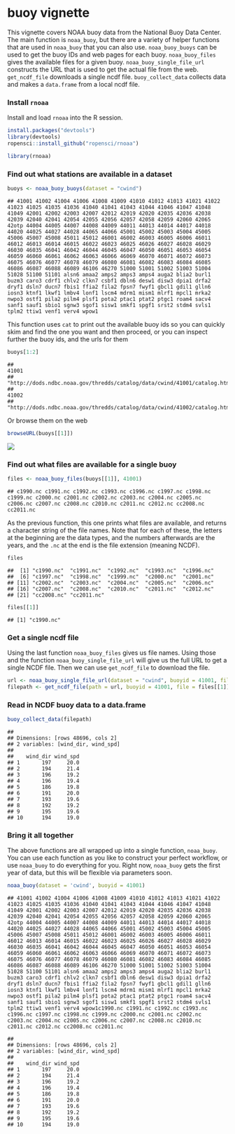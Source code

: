 <!--
%\VignetteEngine{knitr::knitr}
%\VignetteIndexEntry{buoy vignette}
-->



buoy vignette
======

This vignette covers NOAA buoy data from the National Buoy Data Center. The
main function is `noaa_buoy`, but there are a variety of helper functions that
are used in `noaa_buoy` that you can also use. `noaa_buoy_buoys` can be used to
get the buoy IDs and web pages for each buoy. `noaa_buoy_files` gives the available
files for a given buoy. `noaa_buoy_single_file_url` constructs the URL that is used to
get the actual file from the web. `get_ncdf_file` downloads a single ncdf file.
`buoy_collect_data` collects data and makes a `data.frame` from a local ncdf file.

### Install `rnoaa`

Install and load `rnoaa` into the R session.


```r
install.packages("devtools")
library(devtools)
ropensci::install_github("ropensci/rnoaa")
```


```r
library(rnoaa)
```

### Find out what stations are available in a dataset


```r
buoys <- noaa_buoy_buoys(dataset = "cwind")
```

```
## 41001 41002 41004 41006 41008 41009 41010 41012 41013 41021 41022 41023 41025 41035 41036 41040 41041 41043 41044 41046 41047 41048 41049 42001 42002 42003 42007 42012 42019 42020 42035 42036 42038 42039 42040 42041 42054 42055 42056 42057 42058 42059 42060 42065 42otp 44004 44005 44007 44008 44009 44011 44013 44014 44017 44018 44020 44025 44027 44028 44065 44066 45001 45002 45003 45004 45005 45006 45007 45008 45011 45012 46001 46002 46003 46005 46006 46011 46012 46013 46014 46015 46022 46023 46025 46026 46027 46028 46029 46030 46035 46041 46042 46044 46045 46047 46050 46051 46053 46054 46059 46060 46061 46062 46063 46066 46069 46070 46071 46072 46073 46075 46076 46077 46078 46079 46080 46081 46082 46083 46084 46085 46086 46087 46088 46089 46106 46270 51000 51001 51002 51003 51004 51028 51100 51101 alsn6 amaa2 amps2 amps3 amps4 auga2 blia2 burl1 buzm3 caro3 cdrf1 chlv2 clkn7 csbf1 dbln6 desw1 disw3 dpia1 drfa2 dryf1 dsln7 ducn7 fbis1 ffia2 fila2 fpsn7 fwyf1 gbcl1 gdil1 glln6 iosn3 ktnf1 lkwf1 lmbv4 lonf1 lscm4 mdrm1 mism1 mlrf1 mpcl1 mrka2 nwpo3 ostf1 pila2 pilm4 plsf1 pota2 ptac1 ptat2 ptgc1 roam4 sacv4 sanf1 sauf1 sbio1 sgnw3 sgof1 sisw1 smkf1 spgf1 srst2 stdm4 svls1 tplm2 ttiw1 venf1 verv4 wpow1
```

This function uses `cat` to print out the available buoy ids so you can quickly skim and find the one you want and then proceed, or you can inspect further the buoy ids, and the urls for them


```r
buoys[1:2]
```

```
##                                                                     41001 
## "http://dods.ndbc.noaa.gov/thredds/catalog/data/cwind/41001/catalog.html" 
##                                                                     41002 
## "http://dods.ndbc.noaa.gov/thredds/catalog/data/cwind/41002/catalog.html"
```

Or browse them on the web


```r
browseURL(buoys[[1]])
```

![](../img/buoy_screenshot.png)


### Find out what files are available for a single buoy


```r
files <- noaa_buoy_files(buoys[[1]], 41001)
```

```
## c1990.nc c1991.nc c1992.nc c1993.nc c1996.nc c1997.nc c1998.nc c1999.nc c2000.nc c2001.nc c2002.nc c2003.nc c2004.nc c2005.nc c2006.nc c2007.nc c2008.nc c2010.nc c2011.nc c2012.nc cc2008.nc cc2011.nc
```

As the previous function, this one prints what files are available, and returns a character string of the file names. Note that for each of these, the letters at the beginning are the data types, and the numbers afterwards are the years, and the `.nc` at the end is the file extension (meaning NCDF). 


```r
files
```

```
##  [1] "c1990.nc"  "c1991.nc"  "c1992.nc"  "c1993.nc"  "c1996.nc" 
##  [6] "c1997.nc"  "c1998.nc"  "c1999.nc"  "c2000.nc"  "c2001.nc" 
## [11] "c2002.nc"  "c2003.nc"  "c2004.nc"  "c2005.nc"  "c2006.nc" 
## [16] "c2007.nc"  "c2008.nc"  "c2010.nc"  "c2011.nc"  "c2012.nc" 
## [21] "cc2008.nc" "cc2011.nc"
```

```r
files[[1]]
```

```
## [1] "c1990.nc"
```


### Get a single ncdf file

Using the last function `noaa_buoy_files` gives us file names. Using those and the function `noaa_buoy_single_file_url` will give us the full URL to get a single NCDF file. Then we can use `get_ncdf_file` to download the file.


```r
url <- noaa_buoy_single_file_url(dataset = "cwind", buoyid = 41001, file = files[[1]])
filepath <- get_ncdf_file(path = url, buoyid = 41001, file = files[[1]], output = "~")
```


### Read in NCDF buoy data to a data.frame


```r
buoy_collect_data(filepath)
```

```
## 
## Dimensions: [rows 48696, cols 2] 
## 2 variables: [wind_dir, wind_spd] 
## 
##    wind_dir wind_spd
## 1       197     20.0
## 2       194     21.4
## 3       196     19.2
## 4       196     19.4
## 5       186     19.8
## 6       191     20.0
## 7       193     19.6
## 8       192     19.2
## 9       195     19.6
## 10      194     19.0
```


### Bring it all together

The above functions are all wrapped up into a single function, `noaa_buoy`. You can use each function as you like to construct your perfect workflow, or use `noaa_buoy` to do everything for you.  Right now, `noaa_buoy` gets the first year of data, but this will be flexible via parameters soon. 


```r
noaa_buoy(dataset = 'cwind', buoyid = 41001)
```

```
## 41001 41002 41004 41006 41008 41009 41010 41012 41013 41021 41022 41023 41025 41035 41036 41040 41041 41043 41044 41046 41047 41048 41049 42001 42002 42003 42007 42012 42019 42020 42035 42036 42038 42039 42040 42041 42054 42055 42056 42057 42058 42059 42060 42065 42otp 44004 44005 44007 44008 44009 44011 44013 44014 44017 44018 44020 44025 44027 44028 44065 44066 45001 45002 45003 45004 45005 45006 45007 45008 45011 45012 46001 46002 46003 46005 46006 46011 46012 46013 46014 46015 46022 46023 46025 46026 46027 46028 46029 46030 46035 46041 46042 46044 46045 46047 46050 46051 46053 46054 46059 46060 46061 46062 46063 46066 46069 46070 46071 46072 46073 46075 46076 46077 46078 46079 46080 46081 46082 46083 46084 46085 46086 46087 46088 46089 46106 46270 51000 51001 51002 51003 51004 51028 51100 51101 alsn6 amaa2 amps2 amps3 amps4 auga2 blia2 burl1 buzm3 caro3 cdrf1 chlv2 clkn7 csbf1 dbln6 desw1 disw3 dpia1 drfa2 dryf1 dsln7 ducn7 fbis1 ffia2 fila2 fpsn7 fwyf1 gbcl1 gdil1 glln6 iosn3 ktnf1 lkwf1 lmbv4 lonf1 lscm4 mdrm1 mism1 mlrf1 mpcl1 mrka2 nwpo3 ostf1 pila2 pilm4 plsf1 pota2 ptac1 ptat2 ptgc1 roam4 sacv4 sanf1 sauf1 sbio1 sgnw3 sgof1 sisw1 smkf1 spgf1 srst2 stdm4 svls1 tplm2 ttiw1 venf1 verv4 wpow1c1990.nc c1991.nc c1992.nc c1993.nc c1996.nc c1997.nc c1998.nc c1999.nc c2000.nc c2001.nc c2002.nc c2003.nc c2004.nc c2005.nc c2006.nc c2007.nc c2008.nc c2010.nc c2011.nc c2012.nc cc2008.nc cc2011.nc
```

```
## 
## Dimensions: [rows 48696, cols 2] 
## 2 variables: [wind_dir, wind_spd] 
## 
##    wind_dir wind_spd
## 1       197     20.0
## 2       194     21.4
## 3       196     19.2
## 4       196     19.4
## 5       186     19.8
## 6       191     20.0
## 7       193     19.6
## 8       192     19.2
## 9       195     19.6
## 10      194     19.0
```
